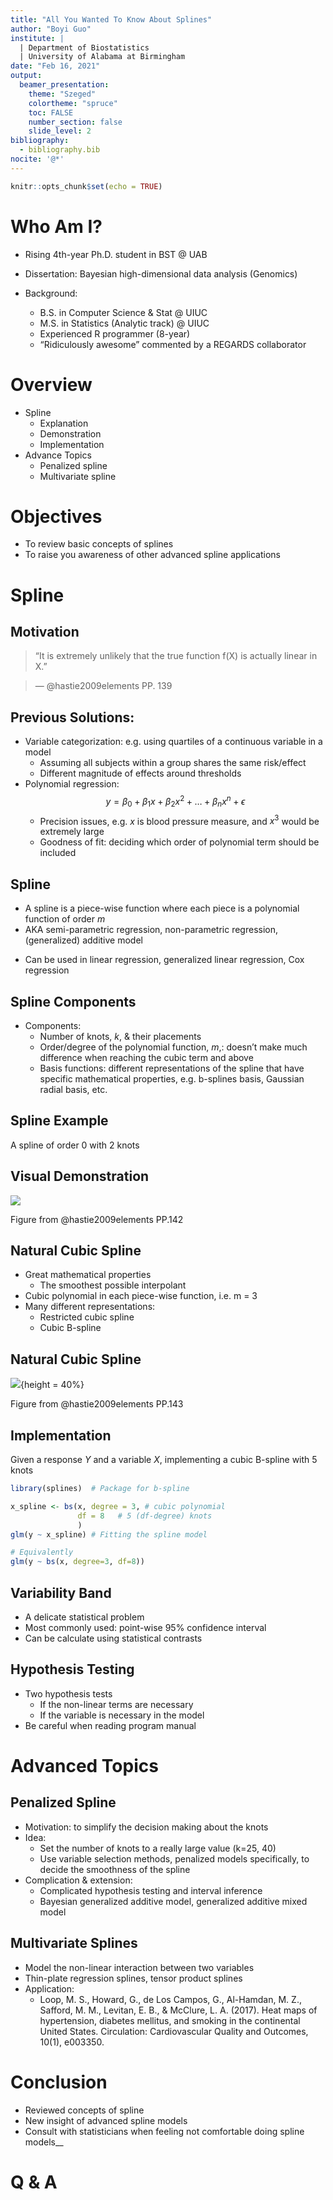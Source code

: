 ```yaml
---
title: "All You Wanted To Know About Splines"
author: "Boyi Guo"
institute: |
  | Department of Biostatistics
  | University of Alabama at Birmingham
date: "Feb 16, 2021"
output: 
  beamer_presentation:
    theme: "Szeged"
    colortheme: "spruce"
    toc: FALSE
    number_section: false
    slide_level: 2
bibliography:
  - bibliography.bib
nocite: '@*'
---
```


```r
knitr::opts_chunk$set(echo = TRUE)
```

# Who Am I?

 - Rising 4th-year Ph.D. student in BST @ UAB
 - Dissertation: Bayesian high-dimensional data analysis (Genomics)
 - Background:
 
    - B.S. in Computer Science & Stat @ UIUC    
    - M.S. in Statistics (Analytic track) @ UIUC    
    - Experienced R programmer (8-year)
    - "Ridiculously awesome" commented by a REGARDS collaborator

<!-- Enough comercial and self promotion, lets get to the topic-->

# Overview
* Spline
  * Explanation
  * Demonstration
  * Implementation
* Advance Topics
  * Penalized spline
  * Multivariate spline

# Objectives
* To review basic concepts of splines
* To raise you awareness of other advanced spline applications 

<!-- primarily R user, Hence, less familiar of spline implementation in other softwares -->

# Spline

## Motivation
> "It is extremely unlikely that the true function f(X) is actually linear in X."

\hspace*{2cm}

> --- @hastie2009elements PP. 139

## Previous Solutions:

* Variable categorization: e.g. using quartiles of a continuous variable in a model
  * Assuming all subjects within a group shares the same risk/effect
  * Different magnitude of effects around thresholds
* Polynomial regression:
  $$
  y = \beta_0 + \beta_1x + \beta_2 x^2 +\dots + \beta_nx^n + \epsilon
  $$
  * Precision issues, e.g. $x$ is blood pressure measure, and $x^3$ would be extremely large
  * Goodness of fit: deciding which order of polynomial term should be included

## Spline
* A spline is a piece-wise function where each piece is a polynomial function of order $m$
* AKA semi-parametric regression, non-parametric regression, (generalized) additive model

<!-- buzz word for grant writing. Little niche here, semi-parametric and non-parametric regression could be a little broader concept. -->
* Can be used in linear regression, generalized linear regression, Cox regression

## Spline Components
* Components:
  * Number of knots, $k$, & their placements
  * Order/degree of the polynomial function, $m$,: doesn't make much difference when reaching the cubic term and above
  * Basis functions: different representations of the spline that have specific mathematical properties, e.g. b-splines basis, Gaussian radial basis, etc.

## Spline Example

A spline of order 0 with 2 knots

\begin{equation*}
  \hat{y} = 
  \begin{cases}
  2, & x \leq 1 \\
  1.2, & 1 < x \leq 5\\
  1.5, & x > 10
  \end{cases}
\end{equation*}
  <!-- This is the business of column space force, aka linear algebra mathematicians. -->

## Visual Demonstration

![](Figure/linear_spline.jpg)

Figure from @hastie2009elements PP.142

## Natural Cubic Spline
* Great mathematical properties
  * The smoothest possible interpolant
* Cubic polynomial in each piece-wise function, i.e. m = 3
* Many different representations:
  * Restricted cubic spline
  * Cubic B-spline
  
## Natural Cubic Spline
![](Figure/cubic_spline.jpg){height = 40%}

Figure from @hastie2009elements PP.143

## Implementation
Given a response $Y$ and a variable $X$, implementing a cubic B-spline with 5 knots

```r
library(splines)  # Package for b-spline

x_spline <- bs(x, degree = 3, # cubic polynomial
               df = 8   # 5 (df-degree) knots         
               )
glm(y ~ x_spline) # Fitting the spline model

# Equivalently
glm(y ~ bs(x, degree=3, df=8))
```

## Variability Band
* A delicate statistical problem
* Most commonly used: point-wise 95% confidence interval
* Can be calculate using statistical contrasts

## Hypothesis Testing
* Two hypothesis tests
  * If the non-linear terms are necessary
  * If the variable is necessary in the model
* Be careful when reading program manual


# Advanced Topics
## Penalized Spline
* Motivation: to simplify the decision making about the knots
* Idea: 
  * Set the number of knots to a really large value (k=25, 40)
  * Use variable selection methods, penalized models specifically, to decide the smoothness of the spline
* Complication & extension:
  * Complicated hypothesis testing and interval inference
  * Bayesian generalized additive model, generalized additive mixed model

## Multivariate Splines
* Model the non-linear interaction between two variables
* Thin-plate regression splines, tensor product splines
* Application: 
  * Loop, M. S., Howard, G., de Los Campos, G., Al-Hamdan, M. Z., Safford, M. M., Levitan, E. B., & McClure, L. A. (2017). Heat maps of hypertension, diabetes mellitus, and smoking in the continental United States. Circulation: Cardiovascular Quality and Outcomes, 10(1), e003350.

# Conclusion
* Reviewed concepts of spline
* New insight of advanced spline models
* Consult with statisticians when feeling not comfortable doing spline models__

# Q & A